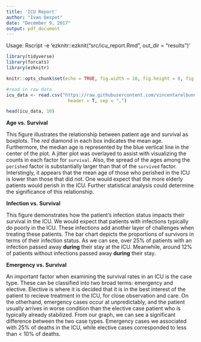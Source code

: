 ```yaml
---
title: 'ICU Report'
author: "Ivan Despot"
date: "December 9, 2017"
output: pdf_document
---
```


Usage: Rscript -e 'ezknitr::ezknit("src/icu_report.Rmd", out_dir = "results")'

```r
library(tidyverse)
library(forcats)
library(ezknitr)
```

```r
knitr::opts_chunk$set(echo = TRUE, fig.width = 10, fig.height = 8, fig.align = "center")
```

```r
#read in raw data
icu_data <- read.csv("https://raw.githubusercontent.com/vincentarelbundock/Rdatasets/master/csv/Stat2Data/ICU.csv", 
                       header = T, sep = ",")
```

```r
head(icu_data, 10)
```


**Age vs. Survival**
\begin{center}
\includegraphics{../results/age_vs_survival_bxplt}
\end{center}

This figure illustrates the relationship between patient age and survival as boxplots. The *red* diamond in each box indicates the mean age. Furthermore, the median age is represented by the blue vertical line in the center of the plot. A jitter plot was overlayed to assist with visualizing the counts in each factor for `survival`. Also, the spread of the ages among the `perished` factor is substantially larger than that of the `survived` factor. Interstingly, it appears that the mean age of those who perished in the ICU is lower than those that did not. One would expect that the more elderly patients would perish in the ICU. Further statistical analysis could determine the significance of this relationship.


**Infection vs. Survival**
\begin{center}
\includegraphics{../results/infection_survival_barchart}
\end{center}

This figure demonstrates how the patient's infection status impacts their survival in the ICU. We would expect that patients with infections typically do poorly in the ICU. These infections add another layer of challenges when treating these patients. The bar chart depicts the proportions of survivors in terms of their infection status. As we can see, over 25% of patients with an infection passed away **during** their stay at the ICU. Meanwhile, around 12% of patients without infections passed away **during** their stay.


**Emergency vs. Survival**
\begin{center}
\includegraphics{../results/emergency_survival_barchart}
\end{center}

An important factor when examining the survival rates in an ICU is the case type. These can be classified into two broad terms: emergency and elective. Elective is where it is decided that it is in the best interest of the patient to recieve treatment in the ICU, for close observation and care. On the otherhand, emergency cases occur at unpredictably, and the patient usually arrives in worse condition than the elective case patient who is typically already stabilized. From our graph, we can see a significant difference between the two case types. Emergency cases we associated with 25% of deaths in the ICU, while elective cases corresponded to less than < 10% of deaths.




